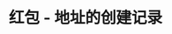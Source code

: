 ---
title: '红包 - 地址的创建记录'
openapi: '/cn/api-reference/openapi-cn.json GET /redpacket/v1/wallet/{address}/redpackets'
---